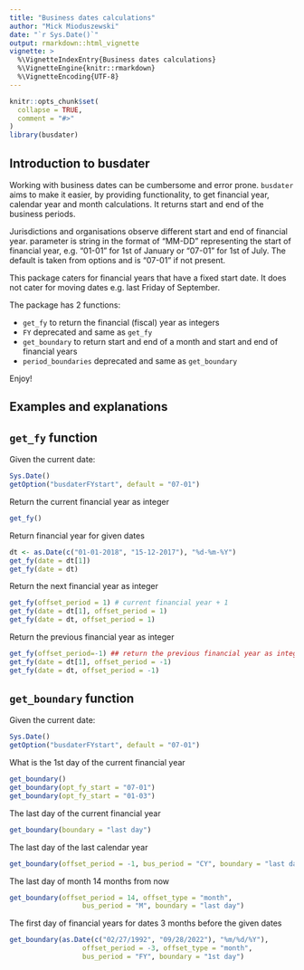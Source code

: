 ```yaml
---
title: "Business dates calculations"
author: "Mick Mioduszewski"
date: "`r Sys.Date()`"
output: rmarkdown::html_vignette
vignette: >
  %\VignetteIndexEntry{Business dates calculations}
  %\VignetteEngine{knitr::rmarkdown}
  %\VignetteEncoding{UTF-8}
---
```


```r
knitr::opts_chunk$set(
  collapse = TRUE,
  comment = "#>"
)
library(busdater)
```


## Introduction to busdater

Working with business dates can be cumbersome and error prone.
`busdater` aims to make it easier, by providing functionality,
to get financial year, calendar year and month calculations.
It returns start and end of the business periods.

Jurisdictions and organisations observe different start and end of financial year.
parameter is string in the format of "MM-DD" representing the start
of financial year, e.g. "01-01" for 1st of January or "07-01" for 1st of July. The default is taken from options and is "07-01" if not present.

This package caters for financial years that have a fixed start date.
It does not cater for moving dates e.g. last Friday of September.

The package has 2 functions:

* `get_fy` to return the financial (fiscal) year as integers
* `FY` deprecated and same as `get_fy`
* `get_boundary` to return start and end of a month and start and end of financial years
* `period_boundaries` deprecated and same as `get_boundary`

Enjoy!

## Examples and explanations

## `get_fy` function

Given the current date:
```r
Sys.Date()
getOption("busdaterFYstart", default = "07-01")
```
Return the current financial year as integer
```r
get_fy()
```

Return financial year for given dates
```r
dt <- as.Date(c("01-01-2018", "15-12-2017"), "%d-%m-%Y")
get_fy(date = dt[1])
get_fy(date = dt)
```

Return the next financial year as integer
```r
get_fy(offset_period = 1) # current financial year + 1
get_fy(date = dt[1], offset_period = 1)
get_fy(date = dt, offset_period = 1)
```

Return the previous financial year as integer
```r
get_fy(offset_period=-1) ## return the previous financial year as integer
get_fy(date = dt[1], offset_period = -1)
get_fy(date = dt, offset_period = -1)
```

## `get_boundary` function

Given the current date:
```r
Sys.Date()
getOption("busdaterFYstart", default = "07-01")
```

What is the 1st day of the current financial year
```r
get_boundary()
get_boundary(opt_fy_start = "07-01")
get_boundary(opt_fy_start = "01-03")
```
The last day of the current financial year
```r
get_boundary(boundary = "last day")


```
The last day of the last calendar year
```r
get_boundary(offset_period = -1, bus_period = "CY", boundary = "last day")
```
The last day of month 14 months from now
```r
get_boundary(offset_period = 14, offset_type = "month",
                  bus_period = "M", boundary = "last day")
```
The first day of financial years for dates 3 months before the given dates
```r
get_boundary(as.Date(c("02/27/1992", "09/28/2022"), "%m/%d/%Y"),
                  offset_period = -3, offset_type = "month",
                  bus_period = "FY", boundary = "1st day")
```
